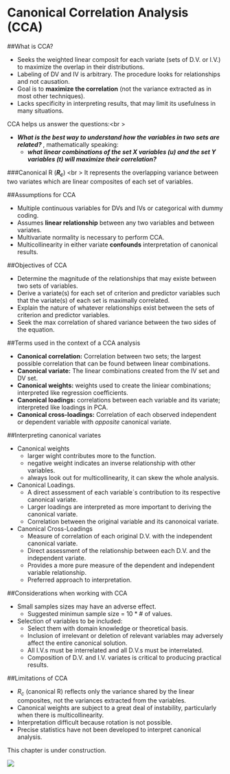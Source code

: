 # Canonical Correlation Analysis (CCA)

##What is CCA?

  - Seeks the weighted linear composit for each variate (sets of D.V. or I.V.) to maximize the overlap in their distributions.
  - Labeling of DV and IV is arbitrary. The procedure looks for relationships and not causation.
  - Goal is to **maximize the correlation** (not the variance extracted as in most other techniques).
  - Lacks specificity in interpreting results, that may limit its usefulness in many situations.

CCA helps us answer the questions:<br \>

  - ***What is the best way to understand how the variables in two sets are related? ***,
mathematically speaking:
    - ***what linear combinations of the set $X$ variables ($u$) and the set Y variables ($t$) will maximize their correlation?***
    

###Canonical R (**$R_c$**) <br \>
It represents the overlapping variance between two variates which are linear composites of each set of variables.

##Assumptions for CCA

  - Multiple continuous variables for DVs and IVs or categorical with dummy coding.
  - Assumes **linear relationship** between any two variables and between variates.
  - Multivariate normality is necessary to perform CCA.
  - Multicollinearity in either variate **confounds** interpretation of canonical results.

##Objectives of CCA

  - Determine the magnitude of the relationships that may existe between two sets of variables.
  - Derive a variate(s) for each set of criterion and predictor variables such that the variate(s) of each set is maximally correlated.
  - Explain the nature of whatever relationships exist between the sets of criterion and predictor variables.
  - Seek the max correlation of shared variance between the two sides of the equation.

##Terms used in the context of a CCA analysis

  - **Canonical correlation:** Correlation between two sets; the largest possible correlation that can be found between linear combinations.
  - **Canonical variate:** The linear combinations created from the IV set and DV set.
  - **Canonical weights:** weights used to create the liniear combinations; interpreted like regression coefficients.
  - **Canonical loadings:** correlations between each variable and its variate; interpreted like loadings in PCA.
  - **Canonical cross-loadings:** Correlation of each observed independent or dependent variable with *opposite* canonical variate.

##Interpreting canonical variates

  - Canonical weights
    - larger wight contributes more to the function.
    - negative weight indicates an inverse relationship with other variables.
    - always look out for multicollinearity, it can skew the whole analysis.
  - Canonical Loadings.
    - A direct assessment of each variable´s contribution to its respective canonical variate.
    - Larger loadings are interpreted as more important to deriving the canonical variate.
    - Correlation between the original variable and its canonoical variate.
  - Canonical Cross-Loadings
    - Measure of correlation of each original D.V. with the independent canonical variate.
    - Direct assessment of the relationship between each D.V. and the independent variate.
    - Provides a more pure measure of the dependent and independent variable relationship.
    - Preferred approach to interpretation.

##Considerations when working with CCA

- Small samples sizes may have an adverse effect.
  - Suggested minimun sample size = 10 * # of values.
- Selection of variables to be included:
  - Select them with domain knowledge or theoretical basis.
  - Inclusion of irrelevant or deletion of relevant variables may adversely affect the entire canonical solution.
  - All I.V.s must be interrelated and all D.V.s must be interrelated.
  - Composition of D.V. and I.V. variates is critical to producing practical results.

##Limitations of CCA

- $R_c$ (canonical R) reflects only the variance shared by the linear composites, not the variances extracted from the variables.
- Canonical weights are subject to a great deal of instability, particularly when there is multicollinearity.
- Interpretation difficult because rotation is not possible.
- Precise statistics have not been developed to interpret canonical analysis.

This chapter is under construction.

![](D:\Dropbox\MsC UABC\2o Semestre\Clases\Data Mining\datamining.github.io\img/candh.png)
